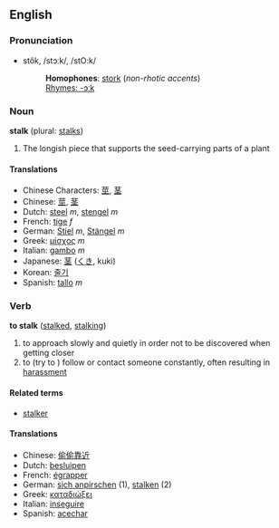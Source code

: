 ==English==
===Pronunciation===
*stôk, /stɔːk/, /stO:k/
*:'''Homophones''': [[stork]] (''non-rhotic accents'')
*:[[Rhymes:English:-ɔːk|Rhymes: -ɔːk]]

===Noun===
'''stalk''' (plural: [[stalks]])

# The longish piece that supports the seed-carrying parts of a plant

====Translations====
*Chinese Characters: [[莖]], [[茎]]
*Chinese: [[莖]], [[茎]]
*Dutch: [[steel]] ''m'', [[stengel]] ''m''
*French: [[tige]] ''f''
*German: [[Stiel]] ''m'', [[Stängel]] ''m''
*Greek: [[μίσχος]] ''m''
*Italian: [[gambo]] ''m''
*Japanese: [[茎]] ([[くき]], kuki)
*Korean: [[줄기]]
*Spanish: [[tallo]] ''m''

===Verb===
'''to stalk''' ([[stalked]], [[stalking]])
# to approach slowly and quietly in order not to be discovered when getting closer
# to (try to ) follow or contact someone constantly, often resulting in [[harassment]]

====Related terms====
*[[stalker]]

====Translations====
*Chinese: [[偷偷靠近]]
*Dutch: [[besluipen]]
*French: [[égrapper]]
*German: [[sich anpirschen]] (1), [[stalken]] (2)
*Greek: [[καταδιώξει]]
*Italian: [[inseguire]]
*Spanish: [[acechar]]